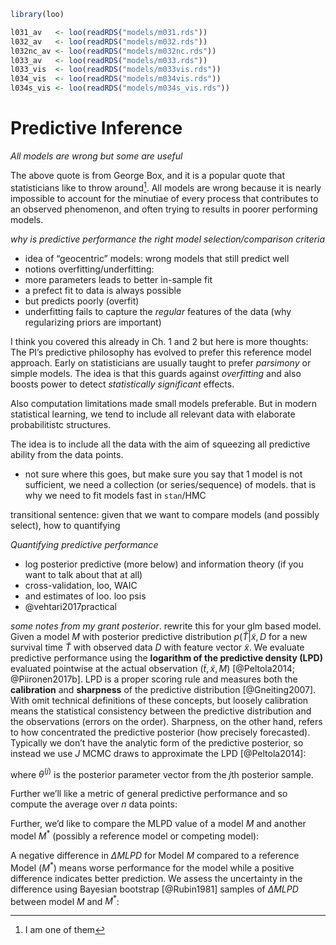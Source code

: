 ```r
library(loo)

l031_av   <- loo(readRDS("models/m031.rds"))
l032_av   <- loo(readRDS("models/m032.rds"))
l032nc_av <- loo(readRDS("models/m032nc.rds"))
l033_av   <- loo(readRDS("models/m033.rds"))
l033_vis  <- loo(readRDS("models/m033vis.rds"))
l034_vis  <- loo(readRDS("models/m034vis.rds"))
l034s_vis <- loo(readRDS("models/m034s_vis.rds"))
```


# Predictive Inference {#predictive-inferences}

_All models are wrong but some are useful_

The above quote is from George Box, and it is a popular quote that statisticians like to throw around^[I am one of them]. All models are wrong because it is nearly impossible to account for the minutiae of every process that contributes to an observed phenomenon, and often trying to results in poorer performing models. 

*why is predictive performance the right model selection/comparison criteria*

- idea of "geocentric" models: wrong models that still predict well  
- notions overfitting/underfitting:
- more parameters leads to better in-sample fit  
- a prefect fit to data is always possible  
- but predicts poorly (overfit)  
- underfitting fails to capture the *regular* features of the data (why regularizing priors are important)  


I think you covered this already in Ch. 1 and 2 but here is more thoughts:
The PI's predictive philosophy has evolved to prefer this reference model approach.
Early on statisticians are usually taught to prefer *parsimony* or simple models.
The idea is that this guards against *overfitting* and also boosts power to detect *statistically significant* effects.

Also computation limitations made small models preferable.
But in modern statistical learning, we tend to include all relevant data with elaborate probabilitistc structures.

The idea is to include all the data with the aim of squeezing all predictive ability from the data points.

- not sure where this goes, but make sure you say that 1 model is not sufficient, we need a collection (or series/sequence) of models. that is why we need to fit models fast in `stan`/HMC

transitional sentence: given that we want to compare models (and possibly select), how to quantifying


*Quantifying predictive performance*

- log posterior predictive (more below) and information theory (if you want to talk about that at all)
- cross-validation, loo, WAIC
- and estimates of loo. loo psis 
- @vehtari2017practical

*some notes from my grant posterior*. rewrite this for your glm based model.
Given a model $M$ with posterior predictive distribution $p( \tilde{T} | \tilde{x}, D$ for a new survival time $\tilde{T}$ with observed data $D$ with feature vector $\tilde{x}$. 
We evaluate predictive performance using the **logarithm of the predictive density (LPD)** evaluated pointwise at the actual observation $( \tilde{t}, \tilde{x}, M)$ [@Peltola2014; @Piironen2017b].
LPD is a proper scoring rule and measures both the **calibration** and **sharpness** of the predictive distribution [@Gneiting2007].
With omit technical definitions of these concepts, but loosely calibration means the statistical consistency between the predictive distribution and the observations (errors on the order).
Sharpness, on the other hand, refers to how concentrated the predictive posterior (how precisely forecasted).
Typically we don't have the analytic form of the predictive posterior, so instead we use $J$ MCMC draws to approximate the LPD [@Peltola2014]:

\begin{equation}
	LPD(M) \approx \frac{1}{J} \Sigma_{j=1}^{J} log p( \tilde{t} | \tilde{x}, D, \theta^{(j)} ),
\end{equation}

where $\theta^{(j)}$ is the posterior parameter vector from the $j$th posterior sample. 

Further we'll like a metric of general predictive performance and so compute the average over $n$ data points:

<!--
\begin{equation}
	MLPD(M) = \frac{1}{n} \Sigma_{i=1}^{n} log p( \tilde{t} | \tilde{x_i}, D, M ),
\end{equation}
-->

Further, we'd like to compare the MLPD value of a model $M$ and another model $M^*$ (possibly a reference model or competing model):

<!--
\begin{equation}
	\Delta MLPD(M) = MLPD(M) - MLPD(M^*)
\end{equation}
-->

A negative difference in $\Delta MLPD$ for Model $M$ compared to a reference Model ($M^*$) means worse performance for the model while a positive difference indicates better prediction.
We assess the uncertainty in the difference using Bayesian bootstrap [@Rubin1981] samples of $\Delta MLPD$ between model $M$ and $M^*$:
